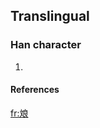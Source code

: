 ==Translingual==
===Han character===
{{Han char|rn=67|rad=文|as=07|sn=11|four=|canj=卜大戈日女 (YKIAV)}}
# {{defn|Han|sort=文07}}
====References====
{{Han ref|kx=0477.091|hdz=32170.131|uh=658F|ud=25999}}

[[fr:斏]]